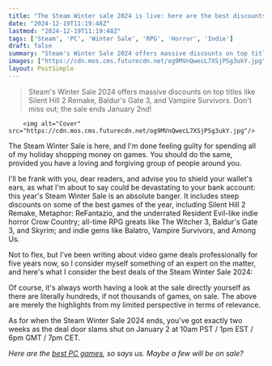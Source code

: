 ```yaml
---
title: "The Steam Winter sale 2024 is live: here are the best discounts from whether you're into horror, RPGs, open-world adventures, or indies"
date: "2024-12-19T11:19:48Z"
lastmod: "2024-12-19T11:19:48Z"
tags: ['Steam', 'PC', 'Winter Sale', 'RPG', 'Horror', 'Indie']
draft: false
summary: "Steam's Winter Sale 2024 offers massive discounts on top titles like Silent Hill 2 Remake, Baldur's Gate 3, and Vampire Survivors.  Don't miss out; the sale ends January 2nd!"
images: ["https://cdn.mos.cms.futurecdn.net/og9MVnQwecL7XSjPSg3ukY.jpg"]
layout: PostSimple
---
```

> Steam's Winter Sale 2024 offers massive discounts on top titles like Silent Hill 2 Remake, Baldur's Gate 3, and Vampire Survivors.  Don't miss out; the sale ends January 2nd!


        <img alt="Cover" src="https://cdn.mos.cms.futurecdn.net/og9MVnQwecL7XSjPSg3ukY.jpg"/>
        
The Steam Winter Sale is here, and I'm done feeling guilty for spending all of my holiday shopping money on games. You should do the same, provided you have a loving and forgiving group of people around you.

I'll be frank with you, dear readers, and advise you to shield your wallet's ears, as what I'm about to say could be devastating to your bank account: this year's Steam Winter Sale is an absolute banger. It includes steep discounts on some of the best games of the year, including Silent Hill 2 Remake, Metaphor: ReFantazio, and the underrated Resident Evil-like indie horror Crow Country; all-time RPG greats like The Witcher 3, Baldur's Gate 3, and Skyrim; and indie gems like Balatro, Vampire Survivors, and Among Us.

Not to flex, but I've been writing about video game deals professionally for five years now, so I consider myself something of an expert on the matter, and here's what I consider the best deals of the Steam Winter Sale 2024:

Of course, it's always worth having a look at the sale directly yourself as there are literally hundreds, if not thousands of games, on sale. The above are merely the highlights from my limited perspective in terms of relevance.

As for when the Steam Winter Sale 2024 ends, you've got exactly two weeks as the deal door slams shut on January 2 at 10am PST / 1pm EST / 6pm GMT / 7pm CET.

*Here are the *[<em>best PC games</em>](https://www.gamesradar.com/best-pc-games/)*, so says us. Maybe a few will be on sale?*
        
